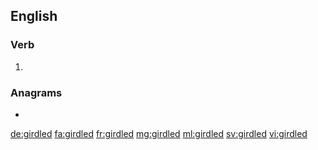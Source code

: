 ==English==

===Verb===
{{head|en|verb form}}

# {{en-past of|girdle}}

===Anagrams===
* {{l|en|griddle}}

[[de:girdled]]
[[fa:girdled]]
[[fr:girdled]]
[[mg:girdled]]
[[ml:girdled]]
[[sv:girdled]]
[[vi:girdled]]